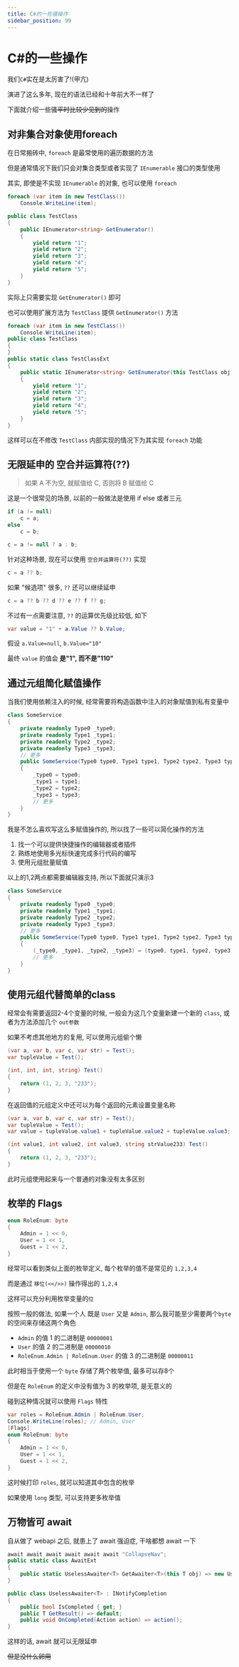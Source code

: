 ```yaml
---
title: C#的一些骚操作
sidebar_position: 99
---
```

# C#的一些操作

我们`C#`实在是太厉害了!(甲亢)

演进了这么多年, 现在的语法已经和十年前大不一样了

下面就介绍一些骚~~平时比较少见到的~~操作

## 对非集合对象使用foreach

在日常搬砖中, `foreach` 是最常使用的遍历数据的方法

但是通常情况下我们只会对集合类型或者实现了 `IEnumerable` 接口的类型使用

其实, 即使是不实现 `IEnumerable` 的对象, 也可以使用 `foreach`

```csharp
foreach (var item in new TestClass())
    Console.WriteLine(item);

public class TestClass
{
    public IEnumerator<string> GetEnumerator()
    {
        yield return "1";
        yield return "2";
        yield return "3";
        yield return "4";
        yield return "5";
    }
}
```

实际上只需要实现 `GetEnumerator()` 即可

也可以使用扩展方法为 `TestClass` 提供 `GetEnumerator()` 方法


```csharp
foreach (var item in new TestClass())
    Console.WriteLine(item);
public class TestClass
{
}
public static class TestClassExt
{
    public static IEnumerator<string> GetEnumerator(this TestClass obj)
    {
        yield return "1";
        yield return "2";
        yield return "3";
        yield return "4";
        yield return "5";
    }
}
```

这样可以在不修改 `TestClass` 内部实现的情况下为其实现 `foreach` 功能

## 无限延申的 空合并运算符(??)

> 如果 A 不为空, 就赋值给 C, 否则将 B 赋值给 C

这是一个很常见的场景, 以前的一般做法是使用 if else 或者三元

```csharp
if (a != null)
    c = a;
else
    c = b;

c = a != null ? a : b;
```

针对这种场景, 现在可以使用 `空合并运算符(??)` 实现

```csharp
c = a ?? b;
```

如果 "候选项" 很多, `??` 还可以继续延申

```csharp
c = a ?? b ?? d ?? e ?? f ?? g;
```

不过有一点需要注意, `??` 的运算优先级比较低, 如下

```csharp
var value = "1" + a.Value ?? b.Value;
```

假设 `a.Value=null`, `b.Value="10"`

最终 `value` 的值会 **是"1", 而不是"110"**

## 通过元组简化赋值操作

当我们使用依赖注入的时候, 经常需要将构造函数中注入的对象赋值到私有变量中

```csharp
class SomeService
{
    private readonly Type0 _type0;
    private readonly Type1 _type1;
    private readonly Type2 _type2;
    private readonly Type3 _type3;
    // 更多
    public SomeService(Type0 type0, Type1 type1, Type2 type2, Type3 type3)
    {
        _type0 = type0;
        _type1 = type1;
        _type2 = type2;
        _type3 = type3;
        // 更多
    }
}
```

我是不怎么喜欢写这么多赋值操作的, 所以找了一些可以简化操作的方法

1. 找一个可以提供快捷操作的编辑器或者插件
2. 熟练地使用多光标快速完成多行代码的编写
3. 使用元组批量赋值

以上的1,2两点都需要编辑器支持, 所以下面就只演示3

```csharp
class SomeService
{
    private readonly Type0 _type0;
    private readonly Type1 _type1;
    private readonly Type2 _type2;
    private readonly Type3 _type3;
    // 更多
    public SomeService(Type0 type0, Type1 type1, Type2 type2, Type3 type3)
    {
        (_type0, _type1, _type2, _type3) = (type0, type1, type2, type3);
        // 更多
    }
}
```

## 使用元组代替简单的class

经常会有需要返回2-4个变量的时候, 一般会为这几个变量新建一个新的 `class`, 或者为方法添加几个 `out参数`

如果不考虑其他地方的复用, 可以使用元组偷个懒

```csharp
(var a, var b, var c, var str) = Test();
var tupleValue = Test();

(int, int, int, string) Test()
{
    return (1, 2, 3, "233");
}
```

在返回值的元组定义中还可以为每个返回的元素设置变量名称

```csharp
(var a, var b, var c, var str) = Test();
var tupleValue = Test();
var value = tupleValue.value1 + tupleValue.value2 + tupleValue.value3;

(int value1, int value2, int value3, string strValue233) Test()
{
    return (1, 2, 3, "233");
}
```

此时元组使用起来与一个普通的对象没有太多区别

## 枚举的 Flags

```csharp
enum RoleEnum: byte
{
    Admin = 1 << 0,
    User = 1 << 1,
    Guest = 1 << 2,
}
```

经常可以看到类似上面的枚举定义, 每个枚举的值不是常见的 `1,2,3,4`

而是通过 `移位(<</>>)` 操作得出的 `1,2,4`

这样可以充分利用枚举变量的`位`

按照一般的做法, 如果一个人 既是 `User` 又是 `Admin`, 那么我可能至少需要两个`byte`的空间来存储这两个角色

* `Admin` 的值 1 的二进制是 `00000001`
* `User` 的值 2 的二进制是 `00000010`
* `RoleEnum.Admin | RoleEnum.User` 的值 3 的二进制是 `00000011`

此时相当于使用一个 `byte` 存储了两个枚举值, 最多可以存8个

但是在 `RoleEnum` 的定义中没有值为 3 的枚举项, 是无意义的

碰到这种情况就可以使用 `Flags` 特性

```csharp
var roles = RoleEnum.Admin | RoleEnum.User;
Console.WriteLine(roles); // Admin, User
[Flags]
enum RoleEnum: byte
{
    Admin = 1 << 0,
    User = 1 << 1,
    Guest = 1 << 2,
}
```

这时候打印 `roles`, 就可以知道其中包含的枚举

如果使用 `long` 类型, 可以支持更多枚举值

## 万物皆可 await

自从做了 webapi 之后, 就患上了 await 强迫症, 干啥都想 await 一下

```csharp
await await await await await await "CollapseNav";
public static class AwaitExt
{
    public static UselessAwaiter<T> GetAwaiter<T>(this T obj) => new UselessAwaiter<T>();
}

public class UselessAwaiter<T> : INotifyCompletion
{
    public bool IsCompleted { get; }
    public T GetResult() => default;
    public void OnCompleted(Action action) => action();
}
```

这样的话, await 就可以无限延申

~~但是没什么卵用~~





